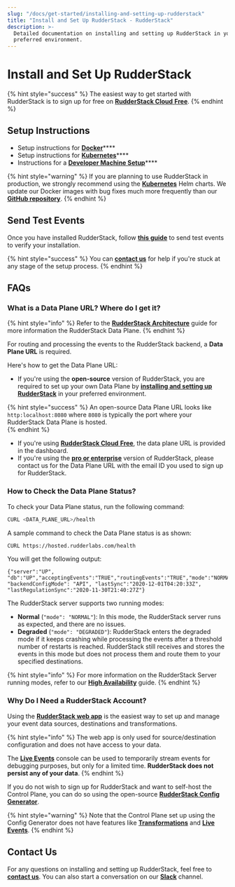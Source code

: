 ```yaml
---
slug: "/docs/get-started/installing-and-setting-up-rudderstack"
title: "Install and Set Up RudderStack - RudderStack"
description: >-
  Detailed documentation on installing and setting up RudderStack in your
  preferred environment.
---
```


# Install and Set Up RudderStack

{% hint style="success" %}
The easiest way to get started with RudderStack is to sign up for free on [**RudderStack Cloud** **Free**](https://app.rudderlabs.com/signup?type=freetrial).
{% endhint %}

## Setup Instructions

- Setup instructions for [**Docker**](docker.md)\*\*\*\*
- Setup instructions for [**Kubernetes**](kubernetes.md)\*\*\*\*
- Instructions for a [**Developer Machine Setup**](developer-machine-setup.md)\*\*\*\*

{% hint style="warning" %}
If you are planning to use RudderStack in production, we strongly recommend using the [**Kubernetes**](kubernetes.md) Helm charts. We update our Docker images with bug fixes much more frequently than our [**GitHub repository**](https://github.com/rudderlabs/rudder-server).
{% endhint %}

## Send Test Events

Once you have installed RudderStack, follow [**this guide**](sending-test-events.md) to send test events to verify your installation.

{% hint style="success" %}
You can [**contact us**](https://resources.rudderstack.com/join-rudderstack-slack) for help if you're stuck at any stage of the setup process.
{% endhint %}

## FAQs

### What is a Data Plane URL? Where do I get it?

{% hint style="info" %}
Refer to the [**RudderStack Architecture**](../rudderstack-architecture.md) guide for more information the RudderStack Data Plane.
{% endhint %}

For routing and processing the events to the RudderStack backend, a **Data Plane URL** is required.

Here's how to get the Data Plane URL:

- If you're using the **open-source** version of RudderStack, you are required to set up your own Data Plane by [**installing and setting up RudderStack**](./) in your preferred environment.

{% hint style="success" %}
An open-source Data Plane URL looks like `http:localhost:8080` where `8080` is typically the port where your RudderStack Data Plane is hosted.  
{% endhint %}

- If you're using [**RudderStack Cloud** **Free**](https://app.rudderlabs.com/signup?type=freetrial), the data plane URL is provided in the dashboard.
- If you're using the [**pro or enterprise**](https://rudderstack.com/pricing) version of RudderStack, please contact us for the Data Plane URL with the email ID you used to sign up for RudderStack.

### How to Check the Data Plane Status?

To check your Data Plane status, run the following command:

```bash
CURL <DATA_PLANE_URL>/health
```

A sample command to check the Data Plane status is as shown:

```bash
CURL https://hosted.rudderlabs.com/health
```

You will get the following output:

```text
{"server":"UP", "db":"UP","acceptingEvents":"TRUE","routingEvents":"TRUE","mode":"NORMAL","goroutines":"15364", "backendConfigMode": "API", "lastSync":"2020-12-01T04:20:33Z", "lastRegulationSync":"2020-11-30T21:40:27Z"}
```

The RudderStack server supports two running modes:

- **Normal** \(`"mode": "NORMAL"`\): In this mode, the RudderStack server runs as expected, and there are no issues.
- **Degraded** \(`"mode": "DEGRADED"`\): RudderStack enters the degraded mode if it keeps crashing while processing the events after a threshold number of restarts is reached. RudderStack still receives and stores the events in this mode but does not process them and route them to your specified destinations.

{% hint style="info" %}
For more information on the RudderStack Server running modes, refer to our [**High Availability**](../../user-guides/administrators-guide/high-availability.md) guide.
{% endhint %}

### Why Do I Need a RudderStack Account?

Using the [**RudderStack web app**](https://app.rudderstack.com/) is the easiest way to set up and manage your event data sources, destinations and transformations.

{% hint style="info" %}
The web app is only used for source/destination configuration and does not have access to your data.

The [**Live Events**](../live-events.md) console can be used to temporarily stream events for debugging purposes, but only for a limited time. **RudderStack does not persist any of your data**.
{% endhint %}

If you do not wish to sign up for RudderStack and want to self-host the Control Plane, you can do so using the open-source [**RudderStack Config Generator**](../../user-guides/how-to-guides/rudderstack-config-generator.md).

{% hint style="warning" %}
Note that the Control Plane set up using the Config Generator does not have features like [**Transformations**](../../adding-a-new-user-transformation-in-rudderstack/) and [**Live Events**](../live-events.md).
{% endhint %}

## Contact Us

For any questions on installing and setting up RudderStack, feel free to [**contact us**](mailto:%20docs@rudderstack.com). You can also start a conversation on our [**Slack**](https://resources.rudderstack.com/join-rudderstack-slack) channel.
